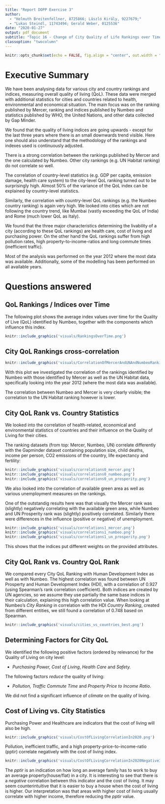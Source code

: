 ```yaml
---
title: "Report DOPP Exercise 3"
author: 
  - "Helmuth Breitenfellner, 8725866; László Király, 9227679;"
  - "Lukas Steindl, 11743494; Gerald Weber, 0125536"
date: "2020-01-27"
output: pdf_document
subtitle: "Topic 16 - Change of City Quality of Life Rankings over Time"
classoption: "twocolumn"
---
```


```r
knitr::opts_chunk$set(echo = FALSE, fig.align = "center", out.width = "80%")
```

# Executive Summary

We have been analysing data for various city and country rankings and indices, measuring
overall quality of living (QoL).
These data were merged with additional statistics for cities and countries related to
health, environmental and economical situation.
The main focus was on the ranking published by Mercer, ranking and indices published by
Numbeo and statistics published by WHO, the United Nations, and other data collected 
by Gap Minder.

We found that the quality of living indices are going upwards - except for the last three years
where there is an small downwards trend visible.
Here one should also understand that the methodology of the rankings and indexes
used is continuously adjusted.

There is a strong correlation between the rankings published by Mercer and the one
calculated by Numbeo. Other city rankings (e.g. UN Habitat ranking) do not correlate
so well.

The correlation of country-level statistics (e.g. GDP per capita,
emission damage, health care system) to the city-level QoL ranking turned
out to be surprisingly high.
Almost 50% of the variance of the QoL index can be explained by country-level
statistics.

Similarly, the correlation with country-level QoL rankings (e.g. the Numbeo country ranking)
is again very high.
We looked into cities which are not following the country trend,
like Mumbai (vastly exceeding the QoL of India) and Rome (much lower
QoL as Italy).

We found that the three major characteristics determining the livability of a city
(according to these QoL rankings) are health care, cost of living and purchasing power.
On the other hand the QoL rankings suffer from high pollution rates, high property-to-income-ratios and long commute times (inefficient traffic).

Most of the analysis was performed on the year 2012 where the most data was available.
Additionally, some of the modelling has been performed on all available years.

# Questions answered

## QoL Rankings / Indices over Time

The following plot shows the average index values over time for
the Quality of Live (QoL) identified by Numbeo, together with
the components which influence this index.

```r
knitr::include_graphics('visuals/RankingsOverTime.png')
```

## City QoL Rankings cross-correlation

```r
knitr::include_graphics('visuals/CorrelationOfMercerAndUNAndNumbeoRanking2012.png')
```

With this plot we investigated the correlation of the rankings identified by
Numbeo with those identified by Mercer as well as the UN Habitat data,
specifically looking into the year 2012 (where the most data was available).

The correlation between Numbeo and Mercer is very clearly visible; the correlation
to the UN Habitat ranking however is lower.

## City QoL Rank vs. Country Statistics

We looked into the correlation of health-related, economical and
environmental statistics of countries and their influence on the Quality of Living
for their cities.

The ranking datasets (from top: Mercer, Numbeo, UN) correlate differently with the Gapminder dataset containing population size, child deaths, income per person, CO2 emissions of the country, life expectancy and fertility:

```r
knitr::include_graphics('visuals/correlations0_mercer.png')
knitr::include_graphics('visuals/correlations0_numbeo.png')
knitr::include_graphics('visuals/correlations0_un_prosperity.png')
```

We also looked into the correlation of available green area as well as various unemployment
measures on the rankings.

One of the outstandig results here was that visually the
Mercer rank was (slightly) negatively correlating with the available green area,
while Numbeo and UN Prosperity rank was (slightly) positively correlated.
Similarly there were differences in the influence (positive or negative) of
unemployment.

```r
knitr::include_graphics('visuals/correlations1_mercer.png')
knitr::include_graphics('visuals/correlations1_numbeo.png')
knitr::include_graphics('visuals/correlations1_un_prosperity.png')
```
This shows that the indices put different weights on the provided attributes.

## City QoL Rank vs. Country QoL Rank

We compared every City QoL Ranking with Human Development Index as well as with Numbeo. The highest correlation was found between UN Prosperty and Human Development Index (HDI),
with a correlation of 0.927 (using Spearman's rank correlation coefficient).
Both indices are created by UN agencies, so we assume they use partially the
same base indices in their calculation, explaining this high correlation value.
When looking at Numbeo's _City Ranking_ in correlation with the HDI _Country Ranking_,
created from different entities, we still found a correlation of 0.748 based on Spearman.

```r
knitr::include_graphics('visuals/cities_vs_countries_best.png')
```

## Determining Factors for City QoL

We identified the following positive factors (ordered by relevance) for the
Quality of Living on city level:

* _Purchasing Power,_ _Cost of Living_, _Health Care_ and _Safety._ 

The following factors _reduce_ the quality of living:

* _Pollution,_ _Traffic Commute Time_ and _Property Price to Income Ratio._

We did not find a significant influence of _climate_ on the quality of living.

## Cost of Living vs. City Statistics 

Purchasing Power and Healthcare are indicators that the cost of living will also be high. 
```r
knitr::include_graphics('visuals/CostOfLivingCorrelationIn2020.png')
```

Pollution, inefficient traffic, and a high property-price-to-income-ratio (pptir)
correlate negatively with the cost of living index. 

```r
knitr::include_graphics('visuals/CostOfLivingCorrelationIn2020NegativeInfluencers.png')
```

The _pptir_ is an indication on how long an average family has to work to buy
an average property(house/flat) in a city.
It is interesting to see that there is a _negative_ correlation between this
indicator and the cost of living. 
It may seem counterintuitive that it is easier to buy a house when
the cost of living is higher.
Our interpretation was that areas with higher cost of living usually correlate with
higher income, therefore reducing the _pptir_ value.